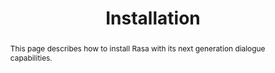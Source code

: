 ---
id: llm-installation
sidebar_label: Installation
title: Installation
abstract: |
    This page describes how to install Rasa with its next generation dialogue
    capabilities.
---